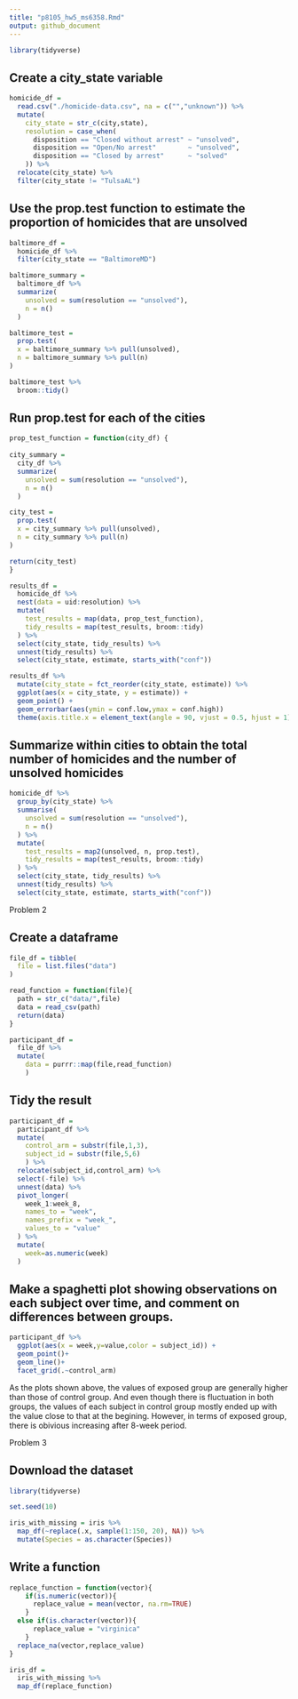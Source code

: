```yaml
---
title: "p8105_hw5_ms6358.Rmd"
output: github_document
---
```


```r
library(tidyverse)
```

## Create a city_state variable

```r
homicide_df = 
  read.csv("./homicide-data.csv", na = c("","unknown")) %>%
  mutate(
    city_state = str_c(city,state),
    resolution = case_when(
      disposition == "Closed without arrest" ~ "unsolved",
      disposition == "Open/No arrest"        ~ "unsolved",
      disposition == "Closed by arrest"      ~ "solved"
    )) %>%
  relocate(city_state) %>%
  filter(city_state != "TulsaAL")
```

##  Use the prop.test function to estimate the proportion of homicides that are unsolved

```r
baltimore_df =
  homicide_df %>%
  filter(city_state == "BaltimoreMD")

baltimore_summary =
  baltimore_df %>%
  summarize(
    unsolved = sum(resolution == "unsolved"),
    n = n()
  )

baltimore_test = 
  prop.test(
  x = baltimore_summary %>% pull(unsolved),
  n = baltimore_summary %>% pull(n)
)

baltimore_test %>%
  broom::tidy()
```

## Run prop.test for each of the cities

```r
prop_test_function = function(city_df) {
  
city_summary =
  city_df %>%
  summarize(
    unsolved = sum(resolution == "unsolved"),
    n = n()
  )

city_test = 
  prop.test(
  x = city_summary %>% pull(unsolved),
  n = city_summary %>% pull(n)
)

return(city_test)
}

results_df = 
  homicide_df %>%
  nest(data = uid:resolution) %>%
  mutate(
    test_results = map(data, prop_test_function),
    tidy_results = map(test_results, broom::tidy)
  ) %>%
  select(city_state, tidy_results) %>%
  unnest(tidy_results) %>%
  select(city_state, estimate, starts_with("conf"))
```

```r
results_df %>%
  mutate(city_state = fct_reorder(city_state, estimate)) %>%
  ggplot(aes(x = city_state, y = estimate)) +
  geom_point() +
  geom_errorbar(aes(ymin = conf.low,ymax = conf.high))
  theme(axis.title.x = element_text(angle = 90, vjust = 0.5, hjust = 1)) 
```

## Summarize within cities to obtain the total number of homicides and the number of unsolved homicides

```r
homicide_df %>%
  group_by(city_state) %>%
  summarise(
    unsolved = sum(resolution == "unsolved"),
    n = n()
  ) %>%
  mutate(
    test_results = map2(unsolved, n, prop.test),
    tidy_results = map(test_results, broom::tidy)
  ) %>%
  select(city_state, tidy_results) %>%
  unnest(tidy_results) %>%
  select(city_state, estimate, starts_with("conf"))
```

Problem 2

## Create a dataframe

```r
file_df = tibble(
  file = list.files("data")
)

read_function = function(file){
  path = str_c("data/",file)
  data = read_csv(path)
  return(data)
}

participant_df = 
  file_df %>% 
  mutate(
    data = purrr::map(file,read_function)
    )
```

## Tidy the result

```r
participant_df =
  participant_df %>%
  mutate(
    control_arm = substr(file,1,3),
    subject_id = substr(file,5,6)
    ) %>% 
  relocate(subject_id,control_arm) %>% 
  select(-file) %>% 
  unnest(data) %>%
  pivot_longer(
    week_1:week_8,
    names_to = "week",
    names_prefix = "week_",
    values_to = "value"
  ) %>% 
  mutate(
    week=as.numeric(week)
  ) 
```

## Make a spaghetti plot showing observations on each subject over time, and comment on differences between groups.

```r
participant_df %>% 
  ggplot(aes(x = week,y=value,color = subject_id)) +
  geom_point()+
  geom_line()+
  facet_grid(.~control_arm)
```

As the plots shown above, the values of exposed group are generally higher than those of control group. And even though there is fluctuation in both groups, the values of each subject in control group mostly ended up with the value close to that at the begining. However, in terms of exposed group, there is obivious increasing after 8-week period.

Problem 3

## Download the dataset

```r
library(tidyverse)

set.seed(10)

iris_with_missing = iris %>% 
  map_df(~replace(.x, sample(1:150, 20), NA)) %>%
  mutate(Species = as.character(Species))
```

## Write a function

```r
replace_function = function(vector){
    if(is.numeric(vector)){
      replace_value = mean(vector, na.rm=TRUE)
    }
  else if(is.character(vector)){
      replace_value = "virginica"
    }
  replace_na(vector,replace_value)
}

iris_df =
  iris_with_missing %>% 
  map_df(replace_function)
```